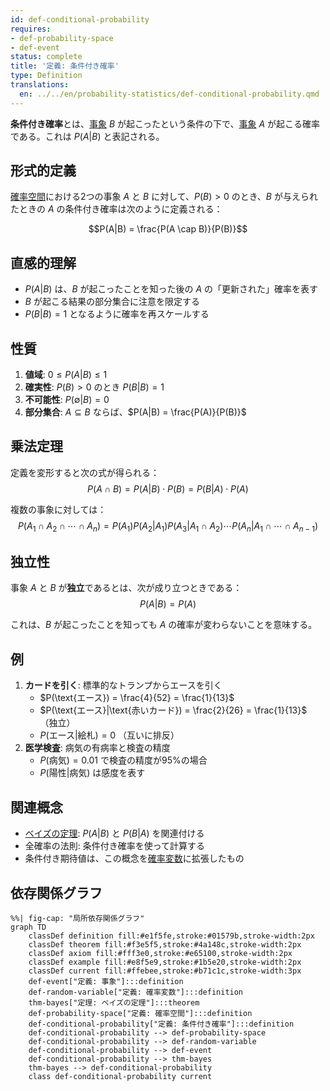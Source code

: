 ```yaml
---
id: def-conditional-probability
requires:
- def-probability-space
- def-event
status: complete
title: '定義: 条件付き確率'
type: Definition
translations:
  en: ../../en/probability-statistics/def-conditional-probability.qmd
---
```


**条件付き確率**とは、[事象](def-event.qmd) $B$ が起こったという条件の下で、[事象](def-event.qmd) $A$ が起こる確率である。これは $P(A|B)$ と表記される。

## 形式的定義

[確率空間](def-probability-space.qmd)における2つの事象 $A$ と $B$ に対して、$P(B) > 0$ のとき、$B$ が与えられたときの $A$ の条件付き確率は次のように定義される：

$$P(A|B) = \frac{P(A \cap B)}{P(B)}$$

## 直感的理解

- $P(A|B)$ は、$B$ が起こったことを知った後の $A$ の「更新された」確率を表す
- $B$ が起こる結果の部分集合に注意を限定する
- $P(B|B) = 1$ となるように確率を再スケールする

## 性質

1. **値域**: $0 \leq P(A|B) \leq 1$
2. **確実性**: $P(B) > 0$ のとき $P(B|B) = 1$
3. **不可能性**: $P(\emptyset|B) = 0$
4. **部分集合**: $A \subseteq B$ ならば、$P(A|B) = \frac{P(A)}{P(B)}$

## 乗法定理

定義を変形すると次の式が得られる：
$$P(A \cap B) = P(A|B) \cdot P(B) = P(B|A) \cdot P(A)$$

複数の事象に対しては：
$$P(A_1 \cap A_2 \cap \cdots \cap A_n) = P(A_1)P(A_2|A_1)P(A_3|A_1 \cap A_2)\cdots P(A_n|A_1 \cap \cdots \cap A_{n-1})$$

## 独立性

事象 $A$ と $B$ が**独立**であるとは、次が成り立つときである：
$$P(A|B) = P(A)$$

これは、$B$ が起こったことを知っても $A$ の確率が変わらないことを意味する。

## 例

1. **カードを引く**: 標準的なトランプからエースを引く
   - $P(\text{エース}) = \frac{4}{52} = \frac{1}{13}$
   - $P(\text{エース}|\text{赤いカード}) = \frac{2}{26} = \frac{1}{13}$ （独立）
   - $P(\text{エース}|\text{絵札}) = 0$ （互いに排反）

2. **医学検査**: 病気の有病率と検査の精度
   - $P(\text{病気}) = 0.01$ で検査の精度が95%の場合
   - $P(\text{陽性}|\text{病気})$ は感度を表す

## 関連概念

- [ベイズの定理](thm-bayes.qmd): $P(A|B)$ と $P(B|A)$ を関連付ける
- 全確率の法則: 条件付き確率を使って計算する
- 条件付き期待値は、この概念を[確率変数](def-random-variable.qmd)に拡張したもの

## 依存関係グラフ

```mermaid
%%| fig-cap: "局所依存関係グラフ"
graph TD
    classDef definition fill:#e1f5fe,stroke:#01579b,stroke-width:2px
    classDef theorem fill:#f3e5f5,stroke:#4a148c,stroke-width:2px
    classDef axiom fill:#fff3e0,stroke:#e65100,stroke-width:2px
    classDef example fill:#e8f5e9,stroke:#1b5e20,stroke-width:2px
    classDef current fill:#ffebee,stroke:#b71c1c,stroke-width:3px
    def-event["定義: 事象"]:::definition
    def-random-variable["定義: 確率変数"]:::definition
    thm-bayes["定理: ベイズの定理"]:::theorem
    def-probability-space["定義: 確率空間"]:::definition
    def-conditional-probability["定義: 条件付き確率"]:::definition
    def-conditional-probability --> def-probability-space
    def-conditional-probability --> def-random-variable
    def-conditional-probability --> def-event
    def-conditional-probability --> thm-bayes
    thm-bayes --> def-conditional-probability
    class def-conditional-probability current
```
